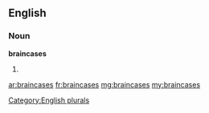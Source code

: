 ==English==

===Noun===
'''braincases'''

# {{plural of|braincase}}

[[Category:English plurals]]

[[ar:braincases]]
[[fr:braincases]]
[[mg:braincases]]
[[my:braincases]]